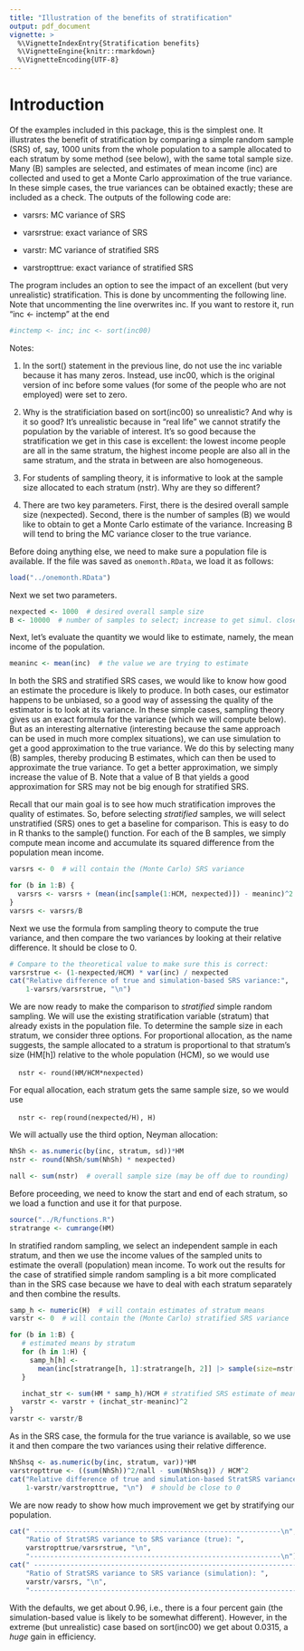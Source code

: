 ```yaml
---
title: "Illustration of the benefits of stratification"
output: pdf_document
vignette: >
  %\VignetteIndexEntry{Stratification benefits}
  %\VignetteEngine{knitr::rmarkdown}
  %\VignetteEncoding{UTF-8}
---
```


# Introduction

Of the examples included in this package, this is the simplest one. It illustrates the benefit of stratification by comparing a simple random sample (SRS) of, say, 1000 units from the whole population to a sample allocated to each stratum by some method (see below), with the same total sample size. Many (B) samples are selected, and estimates of mean income (inc) are collected and used to get a Monte Carlo approximation of the true variance. In these simple cases, the true variances can be obtained exactly; these are included as a check. The outputs of the following code are:

- varsrs: MC variance of SRS

- varsrstrue: exact variance of SRS

- varstr: MC variance of stratified SRS

- varstropttrue: exact variance of stratified SRS

The program includes an option to see the impact of an excellent (but very unrealistic) stratification. This is done by uncommenting the following line. Note that uncommenting the line overwrites inc. If you want to restore it, run "inc <- inctemp" at the end

```r
#inctemp <- inc; inc <- sort(inc00)
```

Notes: 

(1) In the sort() statement in the previous line, do not use the inc variable because it has many zeros. Instead, use inc00, which is the original version of inc before some values (for some of the people who are not employed) were set to zero.

(2) Why is the stratificiation based on sort(inc00) so unrealistic? And why is it so good? It's unrealistic because in "real life" we cannot stratify the population by the variable of interest. It's so good because the stratification we get in this case is excellent: the lowest income people are all in the same stratum, the highest income people are also all in the same stratum, and the strata in between are also homogeneous. 

(3) For students of sampling theory, it is informative to look at the sample size allocated to each stratum (nstr). Why are they so different?

(4) There are two key parameters. First, there is the desired overall sample size (nexpected). Second, there is the number of samples (B) we would like to obtain to get a Monte Carlo estimate of the variance. Increasing B will tend to bring the MC variance closer to the true variance.

Before doing anything else, we need to make sure a population file is available. If the file was saved as `onemonth.RData`, we load it as follows:

```r
load("../onemonth.RData")
```

Next we set two parameters.
```r
nexpected <- 1000  # desired overall sample size
B <- 10000  # number of samples to select; increase to get simul. closer to true
```

Next, let's evaluate the quantity we would like to estimate, namely, the mean income of the population.

```r
meaninc <- mean(inc)  # the value we are trying to estimate
```

In both the SRS and stratified SRS cases, we would like to know how good an estimate the procedure is likely to produce. In both cases, our estimator happens to be unbiased, so a good way of assessing the quality of the estimator is to look at its variance. In these simple cases, sampling theory gives us an exact formula for the variance (which we will compute below). But as an interesting alternative (interesting because the same approach can be used in much more complex situations), we can use simulation to get a good approximation to the true variance. We do this by selecting many (B) samples, thereby producing B estimates, which can then be used to approximate the true variance. To get a better approximation, we simply increase the value of B. Note that a value of B that yields a good approximation for SRS may not be big enough for stratified SRS.

Recall that our main goal is to see how much stratification improves the quality of estimates. So, before selecting *stratified* samples, we will select unstratified (SRS) ones to get a baseline for comparison. This is easy to do in R thanks to the sample() function. For each of the B samples, we simply compute mean income and accumulate its squared difference from the population mean income.

```r
varsrs <- 0  # will contain the (Monte Carlo) SRS variance

for (b in 1:B) {
  varsrs <- varsrs + (mean(inc[sample(1:HCM, nexpected)]) - meaninc)^2
}
varsrs <- varsrs/B
```
Next we use the formula from sampling theory to compute the true variance, and then compare the two variances by looking at their relative difference. It should be close to 0.
```r
# Compare to the theoretical value to make sure this is correct:
varsrstrue <- (1-nexpected/HCM) * var(inc) / nexpected
cat("Relative difference of true and simulation-based SRS variance:",
    1-varsrs/varsrstrue, "\n")
```

We are now ready to make the comparison to *stratified* simple random sampling. We will use the existing stratification variable (stratum) that already exists in the population file. To determine the sample size in each stratum, we consider three options. For proportional allocation, as the name suggests, the sample allocated to a stratum is proportional to that stratum's size (HM[h]) relative to the whole population (HCM), so we would use 

|     `     nstr <- round(HM/HCM*nexpected)`

For equal allocation, each stratum gets the same sample size, so we would use 

|     `     nstr <- rep(round(nexpected/H), H)`

We will actually use the third option, Neyman allocation:

```r
NhSh <- as.numeric(by(inc, stratum, sd))*HM
nstr <- round(NhSh/sum(NhSh) * nexpected)

nall <- sum(nstr)  # overall sample size (may be off due to rounding)
```
Before proceeding, we need to know the start and end of each stratum, so we load a function and use it for that purpose.
```r
source("../R/functions.R")
stratrange <- cumrange(HM)
```

In stratified random sampling, we select an independent sample in each stratum, and then we use the income values of the sampled units to estimate the overall (population) mean income. To work out the results for the case of stratified simple random sampling is a bit more complicated than in the SRS case because we have to deal with each stratum separately and then combine the results.
```r
samp_h <- numeric(H)  # will contain estimates of stratum means
varstr <- 0  # will contain the (Monte Carlo) stratified SRS variance

for (b in 1:B) {
   # estimated means by stratum
   for (h in 1:H) {
     samp_h[h] <-
       mean(inc[stratrange[h, 1]:stratrange[h, 2]] |> sample(size=nstr[h]))
   }

   inchat_str <- sum(HM * samp_h)/HCM # stratified SRS estimate of mean income
   varstr <- varstr + (inchat_str-meaninc)^2
}
varstr <- varstr/B
```
As in the SRS case, the formula for the true variance is available, so we use it and then compare the two variances using their relative difference.
```r
NhShsq <- as.numeric(by(inc, stratum, var))*HM
varstropttrue <- ((sum(NhSh))^2/nall - sum(NhShsq)) / HCM^2
cat("Relative difference of true and simulation-based StratSRS variance:",
    1-varstr/varstropttrue, "\n")  # should be close to 0
```
We are now ready to show how much improvement we get by stratifying our population.
```r
cat(" -------------------------------------------------------------\n",
    "Ratio of StratSRS variance to SRS variance (true): ",
    varstropttrue/varsrstrue, "\n",
    "--------------------------------------------------------------\n")
cat(" -------------------------------------------------------------------\n",
    "Ratio of StratSRS variance to SRS variance (simulation): ",
    varstr/varsrs, "\n",
    "-------------------------------------------------------------------\n")
```
With the defaults, we get about 0.96, i.e., there is a four percent gain (the simulation-based value is likely to be somewhat different). However, in the extreme (but unrealistic) case based on sort(inc00) we get about 0.0315, a *huge* gain in efficiency.
